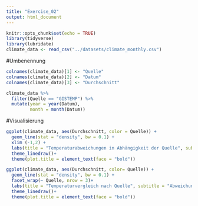 ```yaml
---
title: "Exercise_02"
output: html_document
---
```


```r
knitr::opts_chunk$set(echo = TRUE)
library(tidyverse)
library(lubridate)
climate_data <- read_csv("../datasets/climate_monthly.csv")
```

#Umbenennung
```r
colnames(climate_data)[1] <- "Quelle"
colnames(climate_data)[2] <- "Datum"
colnames(climate_data)[3] <- "Durchschnitt"
```

```r
climate_data %>% 
  filter(Quelle == "GISTEMP") %>% 
  mutate(year = year(Datum),
         month = month(Datum))
```

#Visualisierung
```r
ggplot(climate_data, aes(Durchschnitt, color = Quelle)) +
  geom_line(stat = "density", bw = 0.1) +
  xlim (-1,2) +
  labs(title = "Temperaturabweichungen in Abhängigkeit der Quelle", subtitle = "Abweichungen gemessener Durchschnittstemperaturen", y= "Dichte", x= "Temperatur in °F")+
  theme_linedraw()+
  theme(plot.title = element_text(face = "bold"))
```

```r
ggplot(climate_data, aes(Durchschnitt, color= Quelle)) +
  geom_line(stat = "density", bw = 0.1) +
  facet_wrap(~ Quelle, nrow = 3)+
  labs(title = "Temperaturvergleich nach Quelle", subtitle = "Abweichungen gemessener Temperaturen", y= "Dichte", x= "Temperatur in °F")+
  theme_linedraw()+
  theme(plot.title = element_text(face = "bold"))
```
